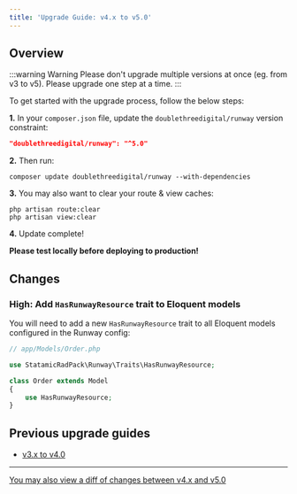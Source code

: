 ```yaml
---
title: 'Upgrade Guide: v4.x to v5.0'
---
```


## Overview

:::warning Warning
Please don't upgrade multiple versions at once (eg. from v3 to v5). Please upgrade one step at a time.
:::

To get started with the upgrade process, follow the below steps:

**1.** In your `composer.json` file, update the `doublethreedigital/runway` version constraint:

```json
"doublethreedigital/runway": "^5.0"
```

**2.** Then run:

```
composer update doublethreedigital/runway --with-dependencies
```

**3.** You may also want to clear your route & view caches:

```
php artisan route:clear
php artisan view:clear
```

**4.** Update complete!

**Please test locally before deploying to production!**

## Changes

### High: Add `HasRunwayResource` trait to Eloquent models

You will need to add a new `HasRunwayResource` trait to all Eloquent models configured in the Runway config:

```php
// app/Models/Order.php

use StatamicRadPack\Runway\Traits\HasRunwayResource;

class Order extends Model
{
    use HasRunwayResource;
}
```

## Previous upgrade guides

-   [v3.x to v4.0](/upgrade-guides/v3-x-to-v4-0)

---

[You may also view a diff of changes between v4.x and v5.0](https://github.com/statamic-rad-pack/runway/compare/4.x...5.x)
